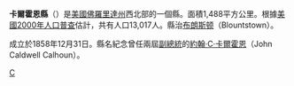 {{Unreferenced|time=2019-01-31T12:30:57+00:00}}
{{Otheruses|卡爾霍恩縣|subject=美國佛羅里達州的一個縣|other=同名的縣}}
<!--[[File:Map_of_Florida_highlighting_Calhoun_County.svg|250px]]-->
{{Infobox U.S. County 
|county=卡爾霍恩縣
|state=佛羅里達州
|en county=Calhoun County
|en state=Florida
|seal=
|map=Calhoun County Florida.png
|map size=250
|founded= 1838年1月26日
|seat=[[布朗斯顿_(佛罗里达州)|布朗斯顿]]
|area=1,488 [[square_kilometre|km²]]（574 [[square_mile|mi²]]）
|area water=18 km² (7 mi²)
|area percentage=1.22%
|census yr=2000
|pop=13,017
|density=9
|web = www.mycalhouncounty.com|
|}}
'''卡爾霍恩縣'''（{{lang-en|Calhoun County}}）是[[美國|美國]][[佛羅里達州|佛羅里達州]]西北部的一個縣。面積1,488平方公里。根據[[美國2000年人口普查|美國2000年人口普查]]估計，共有人口13,017人。縣治[[布朗斯顿_(佛罗里达州)|布朗斯顿]]（Blountstown）。

成立於1858年12月31日。縣名紀念曾任兩屆[[美國副總統|副總統]]的[[約翰·C·卡爾霍恩|約翰·C·卡爾霍恩]]（John Caldwell Calhoun）。

{{卡爾霍恩縣 (佛羅里達州)}}
{{Florida}}
{{Florida-stub}}

[[Category:佛羅里達州行政區劃|C]]